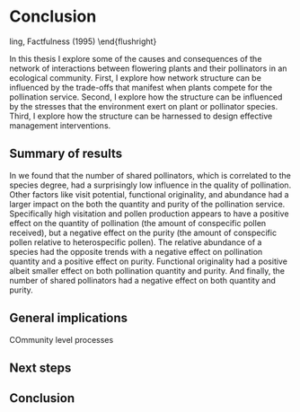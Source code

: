 # Conclusion 

\begin{flushright}{\slshape 
    It's not the numbers that are interesting. \
    It's what they tell us about the lives behind the numbers
    } \\ \medskip
    --- Hans Rosling, Factfulness (1995)
\end{flushright}

In this thesis I explore some of the causes and consequences of the network of interactions between flowering plants and their pollinators in an ecological community.
First, I explore how network structure can be influenced by the trade-offs that manifest when plants compete for the pollination service. 
Second, I explore how the structure can be influenced by the stresses that the environment exert on plant or pollinator species. 
Third, I explore how the structure can be harnessed to design effective management interventions. 

## Summary of results

In \autoref{the-pollination-trade-off} we found that the number of shared pollinators, which is correlated to the species degree, had a surprisingly low influence in the quality of pollination. 
Other factors like visit potential, functional originality, and abundance had a larger impact on the both the quantity and purity of the pollination service. 
Specifically high visitation and pollen production appears to have a positive effect on the quantity of pollination (the amount of conspecific pollen received), but a negative effect on the purity (the amount of conspecific pollen relative to heterospecific pollen). 
The relative abundance of a species had the opposite trends with a negative effect on pollination quantity and a positive effect on purity. 
Functional originality had a positive albeit smaller effect on both pollination quantity and purity. 
And finally, the number of shared pollinators had a negative effect on both quantity and purity. 

## General implications

COmmunity level processes

## Next steps

## Conclusion
